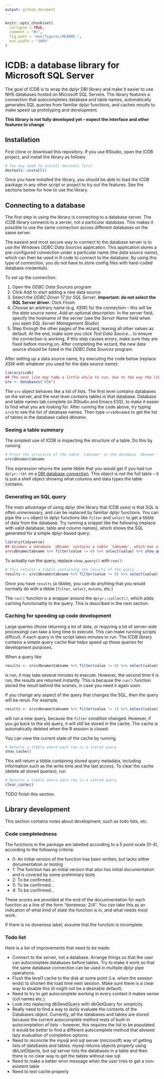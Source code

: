 ```yaml
---
output: github_document
---
```


<!-- README.md is generated from README.Rmd. Please edit that file -->

```r
knitr::opts_chunk$set(
  collapse = TRUE,
  comment = "#>",
  fig.path = "man/figures/README-",
  out.width = "100%"
)
```

# ICDB: a database library for Microsoft SQL Server

<!-- badges: start -->
<!-- badges: end -->

The goal of ICDB is to wrap the dplyr DBI library and make it easier to use NHS databases hosted on Microsoft SQL Servers. The library features a connection that autocompletes database and table names, automatically generates SQL queries from familiar dplyr functions, and caches results to make speed up prototyping and development. 

**This library is not fully developed yet -- expect the interface and other features to change**

## Installation

First clone or download this repository. If you use RStudio, open the ICDB project, and install the library as follows:

```r
# You may need to install devtools first 
devtools::install()
```

Once you have installed the library, you should be able to load the ICDB package in any other script or project to try out the features. See the sections below for how to use the library.

## Connecting to a database

The first step in using the library is connecting to a database server. The ICDB library connects to a server, not a particular database. This makes it possible to use the same connection across different databases on the same server.

The easiest and most secure way to connect to the database server is to use the Windows *ODBC Data Sources* application. This application stores a pre-configured connection under a particular name (the *data source name*), which can then be used in R code to connect to the database. By using this type of connection, you do not have to store config files with hard-coded database credentials. 

To set up the connection:

1. Open the *ODBC Data Sources* program
2. Click *Add* to start adding a new data source
3. Select the *ODBC Driver 17 for SQL Server*. **Important: do not select the SQL Server driver.** Click *Finish*.
4. Choose an arbitrary name (e.g. *XSW*) for the connection -- this will be the *data source name*. Add an optional description. In the server field, specify the hostname of the server (see the *Server Name* field when you open *SQL Server Management Studio*)
5. Step through the other pages of the wizard, leaving all other values as default. At the end, make sure you click *Test Data Source...* to ensure the connection is working. If this step causes errors, make sure they are fixed before moving on. After completing the wizard, the new data source should be listed in the *ODBC Data Sources* program.

After setting up a data source name, try executing the code below (replace *XSW* with whatever you used for the data source name):

```r
library(icdb)
## The next line may take a little while to run, due to the way the library works.
srv <- Databases("XSW")
```

The `srv` object behaves like a list of lists. The first level contains databases on the server, and the next level contains tables in that database. Database and table names tab complete (in RStudio and Emacs ESS), to make it easier to find what you are looking for. After running the code above, try typing `srv$` to see the list of database names. Then type `srv$dbname$` to get the list of tables in the database called *dbname*.

### Seeing a table summary

The simplest use of ICDB is inspecting the structure of a table. Do this by running 

```r
# Print the structure of the table `tabname' in the database `dbname'
srv$dbname$tabname
```

This expression returns the same tibble that you would get if you had run `dplyr::tbl` on a [DBI database connection](https://solutions.rstudio.com/db/r-packages/dplyr/). This object is not the full table -- it is just a shell object showing what columns and data types the table contains.

### Generating an SQL query

The main advantage of using dplyr (the library that ICDB uses) is that SQL is often unnecessary, and can be replaced by familiar dplyr functions. You can pipe the `srv` object to dplyr functions like `filter` and `select` to get a tibble of data from the database. Try running a snippet like the following (replace with valid database, table and column names), which shows the SQL generated for a simple dplyr-based query:

```r
library(tidyverse)
## Assumes a database `dbname' contains a table `tabname', which has a numeric column `value'
srv$dbname$tabname %>% filter(value != 0) %>% select(value) %>% show_query()
```

To actually run the query, replace `show_query()` with `run()`:

```r
# This returns a tibble containing the results of the query
results <- srv$dbname$tabname %>% filter(value != 0) %>% select(value) %>% run()
```

Once you have `results` (a tibble), you can do anything that you would normally do with a tibble (`filter`, `select`, `mutate`, etc.)

The `run()` function is a wrapper around the `dplyr::collect()`, which adds caching functionality to the query. This is described in the next section.

### Caching for speeding up code development

Large queries (those returning a lot of data, or requiring a lot of server-side processing) can take a long time to execute. This can make running scripts difficult, if each query in the script takes minutes to run. The ICDB library contains a simple query cache that helps speed up these queries for development purposes.

When a query like

```r
results <- srv$dbname$tabname %>% filter(value != 0) %>% select(value) %>% run()
```

is run, it may take several minutes to execute. However, the second time it is run, the results are returned instantly. This is because the `run()` function stored the result behind the scenes, in case you need it again soon. 

If you change any aspect of the query that changes the SQL, then the query will be rerun. For example, 
```r
results <- srv$dbname$tabname %>% filter(value != 1) %>% select(value) %>% run()
```

will run a new query, because the `filter` condition changed. However, if you go back to the old query, it will still be stored in the cache. The cache is automatically deleted when the R session is closed.

You can view the current state of the cache by running

```r
# Returns a tibble where each row is a stored query
show_cache()
```

This will return a tibble containing stored query metadata, including information such as the write time and the last access. To clear the cache (delete all stored queries), run

```r
# Returns a tibble where each row is a stored query
clear_cache()
```


TODO finish this section.

## Library development 

This section contains notes about development, such as todo lists, etc.

### Code completedness

The functions in the package are labelled according to a 5 point scale (0-4),
according to the following criteria:

- 0: An initial version of the function has been written, but lacks either 
documentation or testing
- 1: The function has an initial version that also has initial documentation 
and is covered by some preliminary tests
- 2: To be confirmed...
- 3: To be confirmed...
- 4: To be confirmed...

These scores are provided at the end of the documnentation for each function
as a line of the form "doneness: 2/4". You can take this as an indication of what
kind of state the function is in, and what needs most work.

If there is no doneness label, assume that the function is incomplete.

### Todo list

Here is a list of improvements that need to be made:

- Connect to the server, not a database. Arrange things so that the user can autocomplete databases before tables. Try to make it work so that the same database connection can be used in multiple dplyr pipe operations.
- Flush the level1 cache to the disk at some point (i.e. when the session ends) to shorten the load time next session. Make sure there is a clear way to disable this (it might not be a desirable default).
- Need to try to get autocomplete working in every context it makes sense (col names etc.).
- Look into replacing dbSendQuery with dbGetQuery for simplicity 
- Really need to find a way to lazily evaluate the contents of the Databases object. Currently, all the databases and tables are stored because the current autocomplete method rests of built-in autocompletion of lists -- however, this requires the list to be populated. It would be better to find a different autocomplete method that allowed lazy evaluation of completion options.
- Need to reconcile the mysql and sql server (microsoft) way of getting lists of databases and tables. mysql returns objects properly using dbListObjects, but sql server lists the databases in a table and then there is no clear way to get the tables without raw sql.
- Need to make a better error message when the user tries to get a non-existent table
- Need to test cache properly
